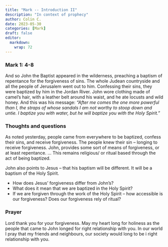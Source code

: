 ```yaml
---
title: "Mark -- Introduction II"
description: "In context of prophecy"
author: Colin C.
date: 2023-05-30
categories: [Mark]
draft: false
editor: 
  markdown: 
    wrap: 72
---
```


### Mark 1: 4-8

And so John the Baptist appeared in the wilderness, preaching a baptism of repentance for the forgiveness of sins. The whole Judean countryside and all the people of Jerusalem went out to him. Confessing their sins, they were baptized by him in the Jordan River. John wore clothing made of camel’s hair, with a leather belt around his waist, and he ate locusts and wild honey. And this was his message: _“After me comes the one more powerful than I, the straps of whose sandals I am not worthy to stoop down and untie. I baptize you with water, but he will baptize you with the Holy Spirit.”_ 

### Thoughts and questions

As noted yesterday, people came from everywhere to be baptized, confess their sins, and receive forgiveness.  The people knew their sin -- longing to receive forgiveness.  John, provides some sort of means of forgiveness, or at least repentance.  ... This remains religious/ or ritual based through the act of being baptized.  

John also points to Jesus -- that his baptism will be different.  It will be a baptism of the Holy Spirit.

-   How does Jesus' forgiveness differ from John's?  
-   What does it mean that we are baptized in the Holy Spirit?
-   If we are forgiven through the work of the Holy Spirit -- how accessible is our forgiveness?  Does our forgiveness rely of ritual? 


### Prayer

Lord thank you for your forgiveness.  May my heart long for holiness as the people that came to John longed for right relationship with you.  In our world I pray that my friends and neighbours, our society would long to be i right relationship with you. 
